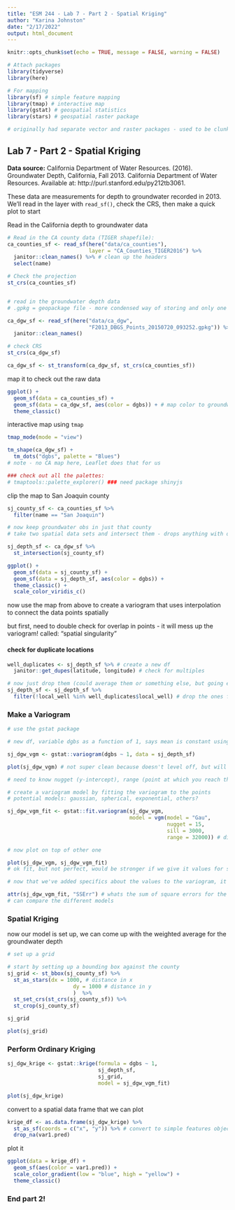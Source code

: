 ```yaml
---
title: "ESM 244 - Lab 7 - Part 2 - Spatial Kriging"
author: "Karina Johnston"
date: "2/17/2022"
output: html_document
---
```


```r
knitr::opts_chunk$set(echo = TRUE, message = FALSE, warning = FALSE)

# Attach packages
library(tidyverse)
library(here)

# For mapping
library(sf) # simple feature mapping
library(tmap) # interactive map
library(gstat) # geospatial statistics
library(stars) # geospatial raster package

# originally had separate vector and raster packages - used to be clunky, vector turned into sf package, stars turned into the new raster package - spatio-temporal arrays?

```

## Lab 7 - Part 2 - Spatial Kriging

**Data source:** California Department of Water Resources. (2016). Groundwater Depth, California, Fall 2013. California Department of Water Resources. Available at: http://purl.stanford.edu/py212tb3061.

These data are measurements for depth to groundwater recorded in 2013. We'll read in the layer with `read_sf()`, check the CRS, then make a quick plot to start

Read in the California depth to groundwater data


```r

# Read in the CA county data (TIGER shapefile):
ca_counties_sf <- read_sf(here("data/ca_counties"), 
                          layer = "CA_Counties_TIGER2016") %>% 
  janitor::clean_names() %>% # clean up the headers
  select(name)

# Check the projection
st_crs(ca_counties_sf)


# read in the groundwater depth data
# .gpkg = geopackage file - more condensed way of storing and only one file!

ca_dgw_sf <- read_sf(here("data/ca_dgw", 
                          "F2013_DBGS_Points_20150720_093252.gpkg")) %>% 
  janitor::clean_names()

# check CRS
st_crs(ca_dgw_sf)

ca_dgw_sf <- st_transform(ca_dgw_sf, st_crs(ca_counties_sf))

```

map it to check out the raw data

```r
ggplot() +
  geom_sf(data = ca_counties_sf) +
  geom_sf(data = ca_dgw_sf, aes(color = dgbs)) + # map color to groundwater depth
  theme_classic()

```

interactive map using `tmap`

```r
tmap_mode(mode = "view")

tm_shape(ca_dgw_sf) +
  tm_dots("dgbs", palette = "Blues")
# note - no CA map here, Leaflet does that for us

### check out all the palettes:
# tmaptools::palette_explorer() ### need package shinyjs
```

clip the map to San Joaquin county

```r
sj_county_sf <- ca_counties_sf %>% 
  filter(name == "San Joaquin")

# now keep groundwater obs in just that county
# take two spatial data sets and intersect them - drops anything with one of them outside the layer - take only the overlap

sj_depth_sf <- ca_dgw_sf %>% 
  st_intersection(sj_county_sf)

```


```r
ggplot() +
  geom_sf(data = sj_county_sf) +
  geom_sf(data = sj_depth_sf, aes(color = dgbs)) +
  theme_classic() +
  scale_color_viridis_c()

```

now use the map from above to create a variogram that uses interpolation to connect the data points spatially

but first, need to double check for overlap in points - it will mess up the variogram!
called: "spatial singularity"

#### check for duplicate locations

```r
well_duplicates <- sj_depth_sf %>% # create a new df
  janitor::get_dupes(latitude, longitude) # check for multiples

# now just drop them (could average them or something else, but going easy for now)
sj_depth_sf <- sj_depth_sf %>% 
  filter(!local_well %in% well_duplicates$local_well) # drop the ones from the duplicates df

```

### Make a Variogram

```r
# use the gstat package

# new df, variable dgbs as a function of 1, says mean is constant using data - ordinary kriging - know mean is constant but don't know what it is - tell it to do orginary kriging

sj_dgw_vgm <- gstat::variogram(dgbs ~ 1, data = sj_depth_sf) 

plot(sj_dgw_vgm) # not super clean because doesn't level off, but will work with it

# need to know nugget (y-intercept), range (point at which you reach the sill), sill (leveling off - may not be able to see it)
```


```r
# create a variogram model by fitting the variogram to the points
# potential models: gaussian, spherical, exponential, others?

sj_dgw_vgm_fit <- gstat::fit.variogram(sj_dgw_vgm,
                                       model = vgm(model = "Gau",
                                                   nugget = 15,
                                                   sill = 3000,
                                                   range = 32000)) # distance in m

# now plot on top of other one

plot(sj_dgw_vgm, sj_dgw_vgm_fit)
# ok fit, but not perfect, would be stronger if we give it values for sill, range, nugget

# now that we've added specifics about the values to the variogram, it's a better fit model

attr(sj_dgw_vgm_fit, "SSErr") # whats the sum of square errors for the particular fit
# can compare the different models
```


### Spatial Kriging

now our model is set up, we can come up with the weighted average for the groundwater depth

```r
# set up a grid

# start by setting up a bounding box against the county
sj_grid <- st_bbox(sj_county_sf) %>% 
  st_as_stars(dx = 1000, # distance in x
                     dy = 1000 # distance in y
                     )  %>% 
  st_set_crs(st_crs(sj_county_sf)) %>% 
  st_crop(sj_county_sf)

sj_grid

plot(sj_grid)

```

### Perform Ordinary Kriging

```r
sj_dgw_krige <- gstat::krige(formula = dgbs ~ 1, 
                             sj_depth_sf, 
                             sj_grid,
                             model = sj_dgw_vgm_fit)

plot(sj_dgw_krige)
```

convert to a spatial data frame that we can plot

```r
krige_df <- as.data.frame(sj_dgw_krige) %>% 
  st_as_sf(coords = c("x", "y")) %>% # convert to simple features object
  drop_na(var1.pred)

```

plot it

```r
ggplot(data = krige_df) +
  geom_sf(aes(color = var1.pred)) +
  scale_color_gradient(low = "blue", high = "yellow") +
  theme_classic()

```

### End part 2!

